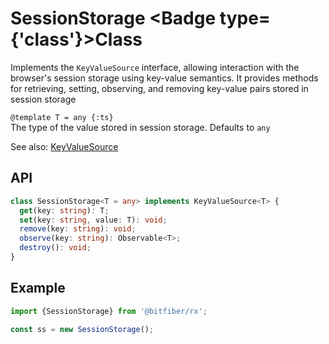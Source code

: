 
# SessionStorage <Badge type={'class'}>Class</Badge>

Implements the `KeyValueSource` interface, allowing interaction with the browser's session storage
using key-value semantics. It provides methods for retrieving, setting, observing, and removing
key-value pairs stored in session storage

`@template T = any {:ts}`  
The type of the value stored in session storage. Defaults to `any`

See also: [KeyValueSource](/sources/reference/keyValueSource)

## API

```ts copy
class SessionStorage<T = any> implements KeyValueSource<T> {
  get(key: string): T;
  set(key: string, value: T): void;
  remove(key: string): void;
  observe(key: string): Observable<T>;
  destroy(): void;
}
```

## Example

```ts copy
import {SessionStorage} from '@bitfiber/rx';

const ss = new SessionStorage();
```
